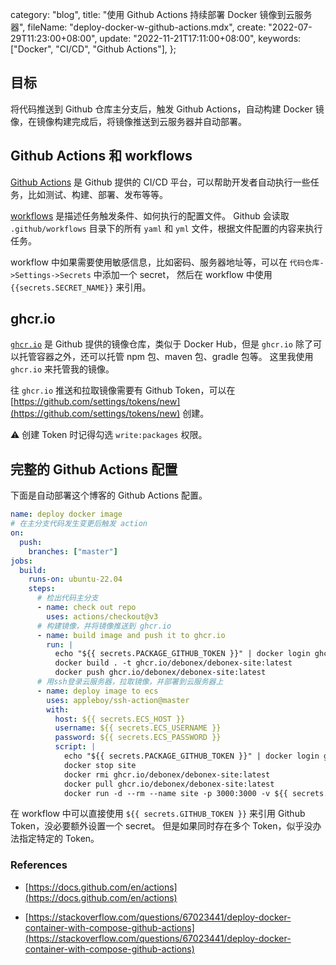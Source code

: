   category: "blog",
  title: "使用 Github Actions 持续部署 Docker 镜像到云服务器",
  fileName: "deploy-docker-w-github-actions.mdx",
  create: "2022-07-29T11:23:00+08:00",
  update: "2022-11-21T17:11:00+08:00",
  keywords: ["Docker", "CI/CD", "Github Actions"],
};


## 目标

将代码推送到 Github 仓库主分支后，触发 Github Actions，自动构建 Docker 镜像，在镜像构建完成后，将镜像推送到云服务器并自动部署。

## Github Actions 和 workflows

[Github Actions](https://docs.github.com/en/actions) 是 Github 提供的 CI/CD 平台，可以帮助开发者自动执行一些任务，比如测试、构建、部署、发布等等。

[workflows](https://docs.github.com/en/actions/using-workflows/about-workflows) 是描述任务触发条件、如何执行的配置文件。
Github 会读取 `.github/workflows` 目录下的所有 `yaml` 和 `yml` 文件，根据文件配置的内容来执行任务。

workflow 中如果需要使用敏感信息，比如密码、服务器地址等，可以在 `代码仓库->Settings->Secrets` 中添加一个 secret，
然后在 workflow 中使用 `{{secrets.SECRET_NAME}}` 来引用。

## ghcr.io

[`ghcr.io`](https://github.com/features/packages) 是 Github 提供的镜像仓库，类似于 Docker Hub，但是 `ghcr.io` 除了可以托管容器之外，还可以托管 npm 包、maven 包、gradle 包等。
这里我使用 `ghcr.io` 来托管我的镜像。

往 `ghcr.io` 推送和拉取镜像需要有 Github Token，可以在 [https://github.com/settings/tokens/new](https://github.com/settings/tokens/new) 创建。

<Note> ⚠️ 创建 Token 时记得勾选 `write:packages` 权限。</Note>

## 完整的 Github Actions 配置

下面是自动部署这个博客的 Github Actions 配置。

```yaml:.github/workflows/deploy-docker.yaml
name: deploy docker image
# 在主分支代码发生变更后触发 action
on:
  push:
    branches: ["master"]
jobs:
  build:
    runs-on: ubuntu-22.04
    steps:
      # 检出代码主分支
      - name: check out repo
        uses: actions/checkout@v3
      # 构建镜像，并将镜像推送到 ghcr.io
      - name: build image and push it to ghcr.io
        run: |
          echo "${{ secrets.PACKAGE_GITHUB_TOKEN }}" | docker login ghcr.io -u ${{ github.actor }} --password-stdin
          docker build . -t ghcr.io/debonex/debonex-site:latest
          docker push ghcr.io/debonex/debonex-site:latest
      # 用ssh登录云服务器，拉取镜像，并部署到云服务器上
      - name: deploy image to ecs
        uses: appleboy/ssh-action@master
        with:
          host: ${{ secrets.ECS_HOST }}
          username: ${{ secrets.ECS_USERNAME }}
          password: ${{ secrets.ECS_PASSWORD }}
          script: |
            echo "${{ secrets.PACKAGE_GITHUB_TOKEN }}" | docker login ghcr.io -u ${{ github.actor }} --password-stdin
            docker stop site
            docker rmi ghcr.io/debonex/debonex-site:latest
            docker pull ghcr.io/debonex/debonex-site:latest
            docker run -d --rm --name site -p 3000:3000 -v ${{ secrets.ECS_DATABASE_PATH }}:/app/site.db ghcr.io/debonex/debonex-site:latest
```

在 workflow 中可以直接使用 `${{ secrets.GITHUB_TOKEN }}` 来引用 Github Token，没必要额外设置一个 secret。
但是如果同时存在多个 Token，似乎没办法指定特定的 Token。

### References

- [https://docs.github.com/en/actions](https://docs.github.com/en/actions)

- [https://stackoverflow.com/questions/67023441/deploy-docker-container-with-compose-github-actions](https://stackoverflow.com/questions/67023441/deploy-docker-container-with-compose-github-actions)
